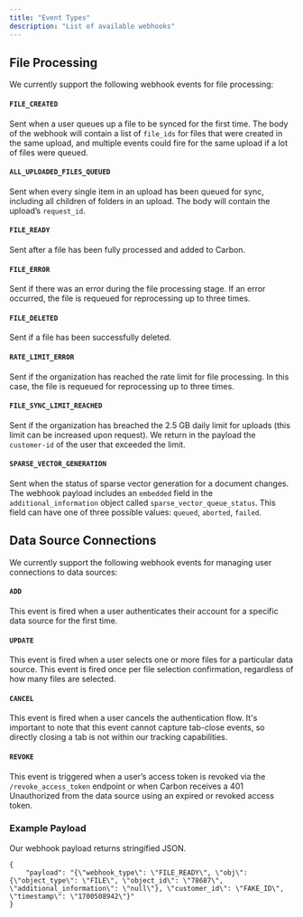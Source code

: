 ```yaml
---
title: "Event Types"
description: "List of available webhooks"
---
```


## File Processing

We currently support the following webhook events for file processing:
#### `FILE_CREATED`
Sent when a user queues up a file to be synced for the first time. The body of the webhook will contain a list of `file_ids` for files that were created in the same upload, and multiple events could fire for the same upload if a lot of files were queued.
#### `ALL_UPLOADED_FILES_QUEUED`
Sent when every single item in an upload has been queued for sync, including all children of folders in an upload. The body will contain the upload’s `request_id`.
#### `FILE_READY`
Sent after a file has been fully processed and added to Carbon.
#### `FILE_ERROR`
Sent if there was an error during the file processing stage. If an error occurred, the file is requeued for reprocessing
    up to three times.
#### `FILE_DELETED`
Sent if a file has been successfully deleted.
#### `RATE_LIMIT_ERROR`
Sent if the organization has reached the rate limit for file processing. In this case, the file is requeued for reprocessing
    up to three times.
#### `FILE_SYNC_LIMIT_REACHED`
Sent if the organization has breached the 2.5 GB daily limit for uploads (this limit can be increased upon request). We return in the payload the `customer-id` of the user that exceeded the limit.
#### `SPARSE_VECTOR_GENERATION`
Sent when the status of sparse vector generation for a document changes. The webhook payload includes an `embedded` field in the `additional_information` object called `sparse_vector_queue_status`. This field can have one of three possible values: `queued`, `aborted`, `failed`.


## Data Source Connections

We currently support the following webhook events for managing user connections to data sources:

#### `ADD` 
This event is fired when a user authenticates their account for a specific data source for the first time.

#### `UPDATE` 
This event is fired when a user selects one or more files for a particular data source. This event is fired once per file selection confirmation, regardless of how many files are selected.

#### `CANCEL` 
This event is fired when a user cancels the authentication flow. It's important to note that this event cannot capture tab-close events, so directly closing a tab is not within our tracking capabilities.

#### `REVOKE`
This event is triggered when a user’s access token is revoked via the `/revoke_access_token` endpoint or when Carbon receives a 401 Unauthorized from the data source using an expired or revoked access token.
### Example Payload
Our webhook payload returns stringified JSON.
```
{
    "payload": "{\"webhook_type\": \"FILE_READY\", \"obj\": {\"object_type\": \"FILE\", \"object_id\": \"78687\", \"additional_information\": \"null\"}, \"customer_id\": \"FAKE_ID\", \"timestamp\": \"1700508942\"}"
}
```